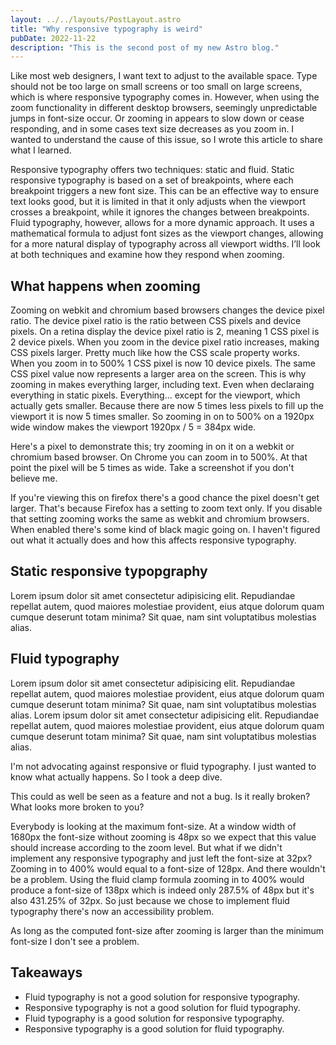 ```yaml
---
layout: ../../layouts/PostLayout.astro
title: "Why responsive typography is weird"
pubDate: 2022-11-22
description: "This is the second post of my new Astro blog."
---
```


Like most web designers, I want text to adjust to the available space. Type should not be too large on small screens or too small on large screens, which is where responsive typography comes in. However, when using the zoom functionality in different desktop browsers, seemingly unpredictable jumps in font-size occur. Or zooming in appears to slow down or cease responding, and in some cases text size decreases as you zoom in. I wanted to understand the cause of this issue, so I wrote this article to share what I learned.

Responsive typography offers two techniques: static and fluid. Static responsive typography is based on a set of breakpoints, where each breakpoint triggers a new font size. This can be an effective way to ensure text looks good, but it is limited in that it only adjusts when the viewport crosses a breakpoint, while it ignores the changes between breakpoints. Fluid typography, however, allows for a more dynamic approach. It uses a mathematical formula to adjust font sizes as the viewport changes, allowing for a more natural display of typography across all viewport widths. I’ll look at both techniques and examine how they respond when zooming.

## What happens when zooming

Zooming on webkit and chromium based browsers changes the device pixel ratio. The device pixel ratio is the ratio between CSS pixels and device pixels. On a retina display the device pixel ratio is 2, meaning 1 CSS pixel is 2 device pixels. When you zoom in the device pixel ratio increases, making CSS pixels larger. Pretty much like how the CSS scale property works. When you zoom in to 500% 1 CSS pixel is now 10 device pixels. The same CSS pixel value now represents a larger area on the screen. This is why zooming in makes everything larger, including text. Even when declaraing everything in static pixels. Everything... except for the viewport, which actually gets smaller. Because there are now 5 times less pixels to fill up the viewport it is now 5 times smaller. So zooming in on to 500% on a 1920px wide window makes the viewport 1920px / 5 = 384px wide.

Here's a pixel to demonstrate this; try zooming in on it on a webkit or chromium based browser. On Chrome you can zoom in to 500%. At that point the pixel will be 5 times as wide. Take a screenshot if you don't believe me.


<Pixel />

If you're viewing this on firefox there's a good chance the pixel doesn't get larger. That's because Firefox has a setting to zoom text only. If you disable that setting zooming works the same as webkit and chromium browsers. When enabled there's some kind of black magic going on. I haven't figured out what it actually does and how this affects responsive typography.

## Static responsive typopgraphy

Lorem ipsum dolor sit amet consectetur adipisicing elit. Repudiandae repellat autem, quod maiores molestiae provident, eius atque dolorum quam cumque deserunt totam minima? Sit quae, nam sint voluptatibus molestias alias.

## Fluid typography

Lorem ipsum dolor sit amet consectetur adipisicing elit. Repudiandae repellat autem, quod maiores molestiae provident, eius atque dolorum quam cumque deserunt totam minima? Sit quae, nam sint voluptatibus molestias alias. Lorem ipsum dolor sit amet consectetur adipisicing elit. Repudiandae repellat autem, quod maiores molestiae provident, eius atque dolorum quam cumque deserunt totam minima? Sit quae, nam sint voluptatibus molestias alias.


<Colors />


<Test client:idle />

I'm not advocating against responsive or fluid typography. I just wanted to know what actually happens. So I took a deep dive.

This could as well be seen as a feature and not a bug. Is it really broken? What looks more broken to you?

Everybody is looking at the maximum font-size. At a window width of 1680px the font-size without zooming is 48px so we expect that this value should increase according to the zoom level. But what if we didn't implement any responsive typography and just left the font-size at 32px? Zooming in to 400% would equal to a font-size of 128px. And there wouldn't be a problem. Using the fluid clamp formula zooming in to 400% would produce a font-size of 138px which is indeed only 287.5% of 48px but it's also 431.25% of 32px. So just because we chose to implement fluid typography there's now an accessibility problem.

As long as the computed font-size after zooming is larger than the minimum font-size I don't see a problem.

## Takeaways

- Fluid typography is not a good solution for responsive typography.
- Responsive typography is not a good solution for fluid typography.
- Fluid typography is a good solution for responsive typography.
- Responsive typography is a good solution for fluid typography.

